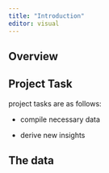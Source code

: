 ```yaml
---
title: "Introduction"
editor: visual
---
```


## Overview

## Project Task

project tasks are as follows:

-   compile necessary data

-   derive new insights

## The data
